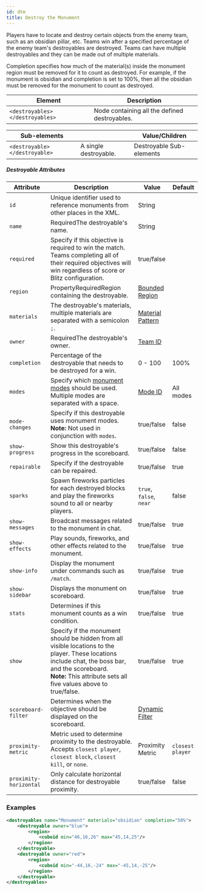 ```yaml
---
id: dtm
title: Destroy the Monument
---
```


Players have to locate and destroy certain objects from the enemy team, such as an obsidian pillar, etc. 
Teams win after a specified percentage of the enemy team's destroyables are destroyed. 
Teams can have multiple destroyables and they can be made out of multiple materials.

Completion specifies how much of the material(s) inside the monument region must be removed for it to count as destroyed.
For example, if the monument is obsidian and completion is set to 100%, then all the obsidian must be removed for the monument to count as destroyed.

| Element | Description |
|---|---|
| `<destroyables> </destroyables>` | Node containing all the defined destroyables. |

| Sub-elements || Value/Children |
|---|---|---|
| `<destroyable> </destroyable>` | A single destroyable. | <span className="badge badge--secondary">Destroyable Sub-elements</span> |

##### Destroyable Attributes

| Attribute | Description | Value | Default |
|---|---|---|---|
| `id` | Unique identifier used to reference monuments from other places in the XML. | <span className="badge badge--primary">String</span> |
| `name` | <span className="badge badge--danger">Required</span>The destroyable's name. | <span className="badge badge--primary">String</span> |
| `required` | Specify if this objective is required to win the match. Teams completing all of their required objectives will win regardless of score or Blitz configuration. | <span className="badge badge--primary">true/false</span> |
| `region` | <span className="badge badge--secondary" title="Can be either this attribute or a sub-element.">Property</span><span className="badge badge--danger">Required</span>Region containing the destroyable. | [Bounded Region](/docs/modules/mechanics/regions) |
| `materials` | The destroyable's materials, multiple materials are separated with a semicolon `;`. | [Material Pattern](/docs/reference/items/inventory#material-matchers) |
| `owner` | <span className="badge badge--danger">Required</span>The destroyable's owner. | [Team ID](/docs/modules/format/teams) |
| `completion` | Percentage of the destroyable that needs to be destroyed for a win. | <span className="badge badge--primary">0 - 100</span> | 100% |
| `modes` | Specify which [monument modes](/docs/modules/objectives/monument-modes) should be used. Multiple modes are separated with a space. | [Mode ID](/docs/modules/objectives/monument-modes) | <span className="badge badge--secondary">All modes</span> |
| `mode-changes` | Specify if this destroyable uses monument modes.<br />**Note:** Not used in conjunction with `modes`. | <span className="badge badge--primary">true/false</span> | false |
| `show-progress` | Show this destroyable's progress in the scoreboard. | <span className="badge badge--primary">true/false</span> | false |
| `repairable` | Specify if the destroyable can be repaired. | <span className="badge badge--primary">true/false</span> | true |
| `sparks` | Spawn fireworks particles for each destroyed blocks and play the fireworks sound to all or nearby players. | `true`, `false`, `near` | false |
| `show-messages` | Broadcast messages related to the monument in chat. | <span className="badge badge--primary">true/false</span> | true |
| `show-effects` | Play sounds, fireworks, and other effects related to the monument. | <span className="badge badge--primary">true/false</span> | true |
| `show-info` | Display the monument under commands such as `/match`. | <span className="badge badge--primary">true/false</span> | true |
| `show-sidebar` | Displays the monument on scoreboard. | <span className="badge badge--primary">true/false</span> | true |
| `stats` | Determines if this monument counts as a win condition. | <span className="badge badge--primary">true/false</span> | true |
| `show` | Specify if the monument should be hidden from all visible locations to the player. These locations include chat, the boss bar, and the scoreboard.<br />**Note:** This attribute sets all five values above to true/false. | <span className="badge badge--primary">true/false</span> | true |
| `scoreboard-filter` | Determines when the objective should be displayed on the scoreboard. | [Dynamic Filter](/docs/modules/mechanics/filters#dynamic-filters) | |
| `proximity-metric` | Metric used to determine proximity to the destroyable.<br />Accepts `closest player`, `closest block`, `closest kill`, or `none`. | <span className="badge badge--primary">Proximity Metric</span> | `closest player` |
| `proximity-horizontal` | Only calculate horizontal distance for destroyable proximity. | <span className="badge badge--primary">true/false</span> | false |

### Examples

```xml
<destroyables name="Monument" materials="obsidian" completion="50%">
    <destroyable owner="blue">
        <region>
            <cuboid min="46,16,26" max="45,14,25"/>
        </region>
    </destroyable>
    <destroyable owner="red">
        <region>
            <cuboid min="-44,16,-24" max="-45,14,-25"/>
        </region>
    </destroyable>
</destroyables>
```
